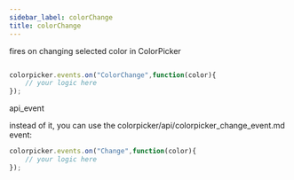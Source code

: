 ```yaml
---
sidebar_label: colorChange
title: colorChange
---
```



          


<Short>

fires on changing selected color in ColorPicker




</Short>


~~~js

colorpicker.events.on("ColorChange",function(color){
	// your logic here
});


~~~
 api_event

<Descr>



</Descr>


 instead of it, you can use the colorpicker/api/colorpicker_change_event.md event:

~~~js
colorpicker.events.on("Change",function(color){
    // your logic here
});
~~~
